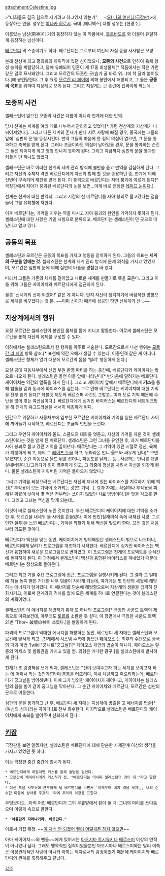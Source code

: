 attachment:Celestine.jpg

>"너희들도 결국 힘으로 지키려고 하고있지 않는가"
　 
<[[오! 나의 여신님(극장판)]]>에 등장하는 인물. 성우는 [[야나카 히로시]]. 국내 [애니맥스] 더빙 성우는 [현경수].

이름있는 남신(男神)이 거의 등장하지 않는 이 작품에서, [[토르바도르]] 와 더불어 유일하게 등장하는 남신이다.

[[베르단디]] 의 스승이기도 하다. 베르단디는 그로부터 여신의 자질 등을 사사받은 모양.

본래 천상계 최고 평의회의 하위직에 있던 신이었으나, '''모종의 사건'''으로 인하여 육체 형성 능력을 박탈당하고, 달에 유폐되어 영혼이 제 17종 비생물체[* 작품에서는 작은 가면 같은 걸로 묘사돼있다. 그리고 모르간의 므흣한 곳(슴가 골 바로 위...)에 착 달라 붙어있다.]에 봉인당한다. 그 후 요정 [[모르간 리 페이]]에 의해 봉인에서 해방되고, 그 둘은 '''공동의 목표'''를 위하여 지상계로 오게 된다. 그리고 지상계는 큰 혼란에 휩싸이게 되는데...

== 모종의 사건 ==
셀레스틴이 일으킨 모종의 사건은 다름이 아니라 천계에 대한 반역. 

당시 천계는 세계를 여러 개로 나누어서 관리하고 있었다[* 가령 천상계와 지상계가 나뉘어져있다.]. 그리고 다른 세계의 존재가 만나 서로 사랑에 빠질 경우, 종국에는 그들의 앞에 '심판의 문'을 등장시킨다. 만약 그들의 마음에 한 점의 의심이 없으면, 그 문을 통과하고 축복을 받게 된다. 그러나 조금이라도 의심이 남아있을 경우, 문을 통과하는 순간 그 둘은 헤어지게 되고 영영 만나지 못하게 된다. 그리고 지금까지 심판의 문을 통과한 커플은 단 하나도 없었다.

셀레스틴은 바로 이러한 천계의 세계 관리 방식에 불만을 품고 반역을 결심하게 된다. 그리고 자신의 수제자 격인 베르단디에게 자신과 함께 할 것을 종용하던 중, 천계에 의해 신변이 구속되어 재판을 받게 된다. 이 충격으로 베르단디는 자아 붕괴에 이르게 된다[* 극장판에서 자아가 붕괴된 베르단디의 눈을 보면...이게 바로 진정한 [[레이프 눈]]이다.].

천계는 천계에 대한 반역죄, 그리고 시간의 신 베르단디를 자아 붕괴로 몰고갔다는 점을 들어 그를 유폐형에 처한다.

이후 베르단디는, 기억을 지우는 약을 마시고 자아 붕괴의 원인을 기억하지 못하게 된다. 셀레스틴에 대한 사항은 기밀 사항으로 분류되고, 베르단디는 셀레스틴이 먼 곳으로 떠났다고 알고 있다.

== 공동의 목표 ==
셀레스틴과 모르간은 공동의 목표를 가지고 행동을 같이하게 된다. 그들의 목표는 '''세계의 구분을 없애는 것'''. 셀레스틴은 천계의 세계 관리 방식에 문제 의식을 가지고 있었으며, 모르간은 심판의 문에 의해 실연의 아픔을 경험한 바 있다.

따라서 그들은 기존의 체제를 갈아없고 새로운 세계를 만들기로 뜻을 모은다. 그리고 이를 위해 그들은 케이이치와 베르단디에게 접근하게 된다.

물론 '신세계의 신이 되겠어!' 같은 게 아니다. 단지 자신이 생각하기에 바람직한 방향으로 세계를 바꾸겠다는 것 뿐. ~~이미 신이기 때문에 성공만 하면 신세계의 신...~~

== 지상계에서의 행위 ==
요정 모르간은 셀레스틴이 봉인된 물체를 몸에 지니고 활동한다. 이로써 셀레스틴은 모르간을 통해 자신의 육체를 구성할 수 있다.

이하에서는 셀레스틴으로서 한 행위를 위주로 서술한다. 모르간으로서 나선 행위는 [[모르간 리 페이]] 항목 참조.[* 표현에 약간 오해가 생길 수 있는데, 이중인격 같은 게 아니다. 셀레스틴은 형체가 없기 때문에 모르간의 몸을 '빌려' 행동하게 된다.]

묘실 공대 자동차부에서 신입 부원 환영 파티를 하는 중간에, 베르단디와 케이이치는 밖으로 나오게 된다. 셀레스틴은 돌연 이들 앞에 나타난다[* 반가움에 달려가는 베르단디. 케이이치는 약간의 열폭을 하게 된다.]. 그리고 케이이치 앞에서 베르단디에게 '''키스'''를 통해 법술을 걺과 동시에 바이러스를 심는다. 그로 인해 베르단디는 케이이치에 대한 기억을 전부 잃게 된다[* 타블렛 제도와 베르스퍼 사건도 그렇고...여러 모로 기억 때문에 수난을 많이 겪는 여신님이다.]. 베르단디에게 심겨진 바이러스는 베르단디의 네트워크망을 해 천계의 유그드라실을 서서히 해킹하게 된다.

인간으로 위장하고 자동차부에 입부한 모르간은 케이이치와 기억을 잃은 베르단디 사이에 끼어들기 시작하고, 베르단디는 조금씩 번민을 느낀다.

그리고 우연히 케이이치와 울드, 스쿨드의 대화를 엿듣고, 자신의 기억을 지운 것이 셀레스틴이라는 것을 알게 된 베르단디. 셀레스틴은 그런 그녀를 유인한 후, 과거 베르단디를 자아 붕괴로 몰고 갔던 기억을 끌어낸다. 베르단디는 그 기억이 있던 시절로 정신, 육체가 퇴행하게 되고, 예의 그 [[레이프 눈]]을 하고, 뒤따라온 언니 울드와 싸우게 된다[* 보면 알겠지만, 순간 이동으로 울드 뒤를 잡더니, 파동포를 날리는 등...사랑하는 언니를 개발살내버린다.].(그러다가 힘이 폭주하게 되고, 그 와중에 정신을 차려서 자신을 되찾게 된다. 물론 셀레스틴이 지워버린 기억은 돌아오지 않았다.)

그리고 기억을 되찾으려는 베르단디는 자신의 체내에 있는 바이러스를 치료하기 위해 백신[* 부작용이 모든 기억이 소거되는 것(또 기억...). 효과 자체는 확실하나 부작용을 피해갈 확률이 낮아서 몇 백년 전부터는 쓰이지 않았던 치료 방법이다.]을 맞을 각오를 한다. 그리고 그녀는 백신을 맞게 되는데...

이것이 바로 셀레스틴이 노린 것이었다. 우선 베르단디의 케이이치에 대한 기억을 소거한 후, 모르간을 내세워 둘 사이를 흔들었다. 이에 번민(잠재의식 속에 내재된 사랑, 그로 인한 질투)을 느낀 베르단디는, 기억을 되찾기 위해 백신을 맞으려 한다. 모든 것은 처음부터 의도된 것이다.

베르단디가 백신을 맞는 동안, 케이이치에게 빙의해있던 셀레스틴이 밖으로 나오더니, 베르단디에게 달려가 프로그램을 개조하기 시작한다. 베르단디에 심겨진 바이러스는 백신과 융합하여 새로운 프로그램으로 변하였고, 이 프로그램은 천계의 프로텍트를 순식간에 돌파하게 된다. 이 과정에서 셀레스틴이 백신과 융합된 바이러스를 꺼내었기 때문에 베르단디는 정상으로 돌아온다.

그리고 최고 기밀 주요 프로그램에 접근, 프로그램을 실행시키게 된다. 그 결과 그 일대에 하늘 높이 뻗은 거대한 나무 덩굴이 자라게 되는데, 여기에는 몇 만년의 세월에 해당하는 에너지가 담겨있다. 이 에너지를 단숨에 해방함으로써 지상계의 생물을 급격히 진화시키고, 이로써 천계와의 격차를 없애 모든 세계를 하나로 연결한다는 것이 셀레스틴의 계획이었다.

셀레스틴은 이 에너지를 해방하기 위해 또 하나의 프로그램[* 극장판 사운드 트랙의 제목으로 미뤄보건데, 아무래도 [[토르]]를 소환한 듯 싶다. 이 장면에서 극장판 사운드 트랙 21번 'Thor~ 破壞の神이 쓰였다.]을 발동하게 된다.

파괴의 프로그램이 막대한 에너지를 해방하는 동안, 베르단디 세 자매는 셀레스틴과 모르간에 맞서게 되고...천계에서 시스템 수복에 힘쓰던 [[페이오스]] 는 최후의 수단으로 궁극의 파괴 마법 '[wiki:"궁니르"궁그닐]'[* 페이오스 개인의 법술이 아니다. 페이오스는 일종의 엑세스 및 발동권을 가지고 있을 뿐. 외형은 커다란 광구.]을 셀레스틴에게 발사하게 된다. 

천계가 초 강경책을 쓰게 되자, 셀레스틴은 "신이 보여주고자 하는 세계를 보이고자 하는 데 어째서 막는 것인가!"라며 분통을 터뜨리다, 이내 체념하고 죽으려하는데, 베르단디가 궁그닐을 방어해낸다. 이에 그가 빙의한 케이이치가 깨어나고, 케이이치는 셀레스틴의 힘을 빌어 같이 궁그닐을 막아낸다. 그 순간 케이이치와 베르단디, 모르간은 심판의 문으로 이동한다.

심판의 문을 통과하고 난 후, 베르단디 세 자매는 지상계에 방출된 고 에너지를 법술[* <Coro di dea>(여신의 성가)라는 곡이다.]로 전부 회수한다. 마지막으로 셀레스틴은 베르단디와 케이이치에게 축복을 빌어주며 산화하게 된다.

== [[키잡]] ==
극장판을 보면 알겠지만, 셀레스틴은 베르단디에 대해 단순한 사제관계 이상의 생각을 가지고 있었던 듯 하다. 

이는 극장판 중간 중간에 암시가 된다.

 * 베르단디에게 하필이면 키스를 통해 술법을 걸었다.
 * 모르간이 케이이치에게 키스하기 전, "베르단디는 어차피 셀레스틴의 것이 돼."라고 말한다.
 * 여신 도움 사무소에 근무하게 될 베르단디를 보면서 '이제부터 네가 겪을 세계는, 너의 순수한 마음에 상처를 주겠지.'라며 우려와 걱정을 표한다.

무엇보다도...아직 어린 베르단디가 그의 무릎맡에서 잠이 들 때, 그녀의 머리를 쓰다듬으며 이렇게 속으로 말한다.

 * '''"아름답게 자라나거라. 베르단디."'''

이로써 키잡 확정. ~~[[이 자식 안 되겠어 빨리 어떻게든 하지 않으면]]~~

아마 케이이치~~와 팬들~~에게 있어서는 [[아오시마 토시유키]]나 [[베르스퍼]] 이상의 연적이 아니었나 싶다. 그래도 맹목적인 집착이었을뿐인 아오시마나 베르스퍼와는 달리 이쪽은 이성관계적인 사랑이 아니라 아끼는 제자로서의 감정이었기 때문에 케이이치와 베르단디의 관계를 축복해주고 끝났다.

[[각주]]
